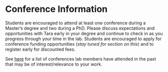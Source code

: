 # Conference Information {-#conferences}

Students are encouraged to attend at least one conference during a Master's degree and two during a PhD. Please discuss expectations and opportunities with Tara early in your degree and continue to check in as you progress through your time in the lab. Students are encouraged to apply for conference funding opportunities (*stay tuned for section on this*) and to register early for discounted fees.

See [here](https://docs.google.com/spreadsheets/d/1Y92Ye_JYVtRckhwaCkXa1y2iIYBft_bOwdSip8pYceA/edit?gid=0#gid=0) for a list of conferences lab members have attended in the past that may be of interest/relevance to your work.